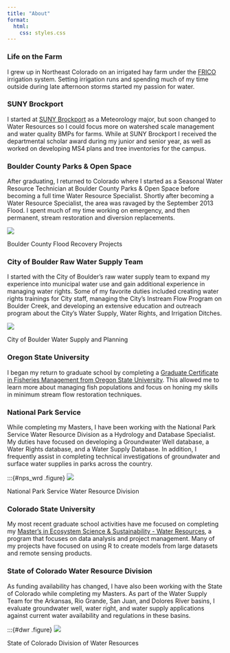 ```yaml
---
title: "About"
format:
  html:
    css: styles.css
---
```


### Life on the Farm

I grew up in Northeast Colorado on an irrigated hay farm under the [FRICO](https://www.farmersres.com/about) irrigation system. Setting irrigation runs and spending much of my time outside during late afternoon storms started my passion for water.

### SUNY Brockport

I started at [SUNY Brockport](https://www.brockport.edu/) as a Meteorology major, but soon changed to Water Resources so I could focus more on watershed scale management and water quality BMPs for farms. While at SUNY Brockport I received the departmental scholar award during my junior and senior year, as well as worked on developing MS4 plans and tree inventories for the campus.

### Boulder County Parks & Open Space

After graduating, I returned to Colorado where I started as a Seasonal Water Resource Technician at Boulder County Parks & Open Space before becoming a full time Water Resource Specialist. Shortly after becoming a Water Resource Specialist, the area was ravaged by the September 2013 Flood. I spent much of my time working on emergency, and then permanent, stream restoration and diversion replacements.

:::{#bc_flood .figure}
[![](images/bc_flood.jpg)](https://bouldercounty.gov/open-space/management/flood-recovery-projects/)

Boulder County Flood Recovery Projects
:::

### City of Boulder Raw Water Supply Team

I started with the City of Boulder's raw water supply team to expand my experience into municipal water use and gain additional experience in managing water rights. Some of my favorite duties included creating water rights trainings for City staff, managing the City's Instream Flow Program on Boulder Creek, and developing an extensive education and outreach program about the City's Water Supply, Water Rights, and Irrigation Ditches. 

:::{#cob_water .figure}
[![](images/cob_water.png)](https://bouldercolorado.gov/services/water-supply-and-planning)

City of Boulder Water Supply and Planning
:::

### Oregon State University

I began my return to graduate school by completing a [Graduate Certificate in Fisheries Management from Oregon State University](https://ecampus.oregonstate.edu/online-degrees/graduate/fisheries-management/). This allowed me to learn more about managing fish populations and focus on honing my skills in minimum stream flow restoration techniques.

### National Park Service

While completing my Masters, I have been working with the National Park Service Water Resource Division as a Hydrology and Database Specialist. My duties have focused on developing a Groundwater Well database, a Water Rights database, and a Water Supply Database. In addition, I frequently assist in completing technical investigations of groundwater and surface water supplies in parks across the country.

:::{#nps_wrd .figure}
[![](images/nps_wrd.png)](https://www.nps.gov/orgs/1439/index.htm)

National Park Service Water Resource Division

### Colorado State University

My most recent graduate school activities have me focused on completing my [Master's in Ecosystem Science & Sustainability - Water Resources](https://warnercnr.colostate.edu/ess/professional-masters-ecosystem-science-and-sustainability/water-resources-degree-track-psm-ess/), a program that focuses on data analysis and project management. Many of my projects have focused on using R to create models from large datasets and remote sensing products.

### State of Colorado Water Resource Division
As funding availability has changed, I have also been working with the State of Colorado while completing my Masters. As part of the Water Supply Team for the Arkansas, Rio Grande, San Juan, and Dolores River basins, I evaluate groundwater well, water right, and water supply applications against current water availability and regulations in these basins.

:::{#dwr .figure}
[![](images/dwr.png)](https://dwr.colorado.gov/)

State of Colorado Division of Water Resources